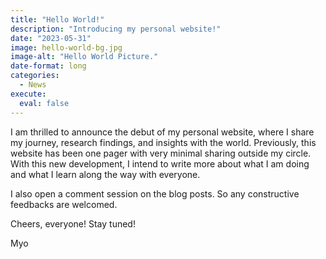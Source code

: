```yaml
---
title: "Hello World!"
description: "Introducing my personal website!"
date: "2023-05-31"
image: hello-world-bg.jpg
image-alt: "Hello World Picture."
date-format: long
categories: 
  - News
execute: 
  eval: false
---
```


I am thrilled to announce the debut of my personal website, where I share my journey, research findings, and insights with the world. Previously, this website has been one pager with very minimal sharing outside my circle. With this new development, I intend to write more about what I am doing and what I learn along the way with everyone.

I also open a comment session on the blog posts. So any constructive feedbacks are welcomed.

Cheers, everyone! Stay tuned!

Myo
